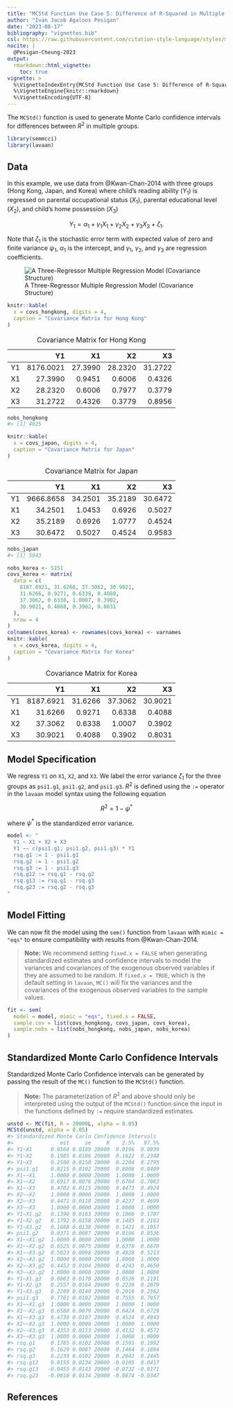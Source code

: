 ```yaml
---
title: "MCStd Function Use Case 5: Difference of R-Squared in Multiple Groups"
author: "Ivan Jacob Agaloos Pesigan"
date: "2023-08-17"
bibliography: "vignettes.bib"
csl: https://raw.githubusercontent.com/citation-style-language/styles/master/apa.csl
nocite: |
  @Pesigan-Cheung-2023
output:
  rmarkdown::html_vignette:
    toc: true
vignette: >
  %\VignetteIndexEntry{MCStd Function Use Case 5: Difference of R-Squared in Multiple Groups}
  %\VignetteEngine{knitr::rmarkdown}
  %\VignetteEncoding{UTF-8}
---
```


<!-- vignettes/mcstd-5-difference-rsq-multigroup.Rmd is generated from .setup/vignettes/mcstd-5-difference-rsq-multigroup.Rmd.orig. Please edit that file -->





The `MCStd()` function is used
to generate Monte Carlo confidence intervals
for differences between $R^{2}$
in multiple groups.


```r
library(semmcci)
library(lavaan)
```

## Data

In this example,
we use data from @Kwan-Chan-2014
with three groups (Hong Kong, Japan, and Korea)
where child's reading ability ($Y_{1}$)
is regressed on
parental occupational status ($X_{1}$),
parental educational level ($X_{2}$), and
child's home possession ($X_{3}$)

$$
    Y_{1}
    =
    \alpha_{1}
    +
    \gamma_{1}
    X_{1}
    +
    \gamma_{2}
    X_{2}
    +
    \gamma_{3}
    X_{3}
    +
    \zeta_{1} .
$$

\noindent Note that $\zeta_{1}$ is the stochastic error term
with expected value of zero
and finite variance $\psi_{1}$,
$\alpha_{1}$ is the intercept,
and $\gamma_{1}$, $\gamma_{2}$, and $\gamma_{3}$
are regression coefficients.

![A Three-Regressor Multiple Regression Model (Covariance Structure)](https://raw.githubusercontent.com/jeksterslab/semmcci/main/.setup/latex/figures/png/kwan-2011-example-1.png)




```r
knitr::kable(
  x = covs_hongkong, digits = 4,
  caption = "Covariance Matrix for Hong Kong"
)
```



Table: Covariance Matrix for Hong Kong

|   |        Y1|      X1|      X2|      X3|
|:--|---------:|-------:|-------:|-------:|
|Y1 | 8176.0021| 27.3990| 28.2320| 31.2722|
|X1 |   27.3990|  0.9451|  0.6006|  0.4326|
|X2 |   28.2320|  0.6006|  0.7977|  0.3779|
|X3 |   31.2722|  0.4326|  0.3779|  0.8956|



```r
nobs_hongkong
#> [1] 4625
```




```r
knitr::kable(
  x = covs_japan, digits = 4,
  caption = "Covariance Matrix for Japan"
)
```



Table: Covariance Matrix for Japan

|   |        Y1|      X1|      X2|      X3|
|:--|---------:|-------:|-------:|-------:|
|Y1 | 9666.8658| 34.2501| 35.2189| 30.6472|
|X1 |   34.2501|  1.0453|  0.6926|  0.5027|
|X2 |   35.2189|  0.6926|  1.0777|  0.4524|
|X3 |   30.6472|  0.5027|  0.4524|  0.9583|



```r
nobs_japan
#> [1] 5943
```


```r
nobs_korea <- 5151
covs_korea <- matrix(
  data = c(
    8187.6921, 31.6266, 37.3062, 30.9021,
    31.6266, 0.9271, 0.6338, 0.4088,
    37.3062, 0.6338, 1.0007, 0.3902,
    30.9021, 0.4088, 0.3902, 0.8031
  ),
  nrow = 4
)
colnames(covs_korea) <- rownames(covs_korea) <- varnames
knitr::kable(
  x = covs_korea, digits = 4,
  caption = "Covariance Matrix for Korea"
)
```



Table: Covariance Matrix for Korea

|   |        Y1|      X1|      X2|      X3|
|:--|---------:|-------:|-------:|-------:|
|Y1 | 8187.6921| 31.6266| 37.3062| 30.9021|
|X1 |   31.6266|  0.9271|  0.6338|  0.4088|
|X2 |   37.3062|  0.6338|  1.0007|  0.3902|
|X3 |   30.9021|  0.4088|  0.3902|  0.8031|



## Model Specification

We regress `Y1` on `X1`, `X2`, and `X3`.
We label the error variance
$\zeta_{1}$
for the three groups as
`psi1.g1`, `psi1.g2`, and `psi1.g3`.
$R^{2}$
is defined using the `:=` operator
in the `lavaan` model syntax
using the following equation

$$
    R^{2}
    =
    1 - \psi^{\ast}
$$

\noindent where $\psi^{\ast}$
is the standardized error variance.


```r
model <- "
  Y1 ~ X1 + X2 + X3
  Y1 ~~ c(psi1.g1, psi1.g2, psi1.g3) * Y1
  rsq.g1 := 1 - psi1.g1
  rsq.g2 := 1 - psi1.g2
  rsq.g3 := 1 - psi1.g3
  rsq.g12 := rsq.g1 - rsq.g2
  rsq.g13 := rsq.g1 - rsq.g3
  rsq.g23 := rsq.g2 - rsq.g3
"
```

## Model Fitting

We can now fit the model using the `sem()` function from `lavaan`
with `mimic = "eqs"`
to ensure compatibility with results from @Kwan-Chan-2014.

> **Note:** We recommend setting `fixed.x = FALSE`
> when generating standardized estimates and confidence intervals
> to model the variances and covariances of the exogenous observed variables
> if they are assumed to be random.
> If `fixed.x = TRUE`, which is the default setting in `lavaan`,
> `MC()` will fix the variances and the covariances
> of the exogenous observed variables to the sample values.


```r
fit <- sem(
  model = model, mimic = "eqs", fixed.x = FALSE,
  sample.cov = list(covs_hongkong, covs_japan, covs_korea),
  sample.nobs = list(nobs_hongkong, nobs_japan, nobs_korea)
)
```

## Standardized Monte Carlo Confidence Intervals

Standardized Monte Carlo Confidence intervals can be generated by passing the result of the `MC()` function to the `MCStd()` function.

> **Note:** The parameterization of $R^{2}$ and above
> should only be interpreted using the output of the `MCStd()` function
> since the input in the functions defined by `:=`
> require standardized estimates.


```r
unstd <- MC(fit, R = 20000L, alpha = 0.05)
MCStd(unstd, alpha = 0.05)
#> Standardized Monte Carlo Confidence Intervals
#>               est     se     R    2.5%   97.5%
#> Y1~X1      0.0568 0.0189 20000  0.0196  0.0939
#> Y1~X2      0.1985 0.0186 20000  0.1622  0.2348
#> Y1~X3      0.2500 0.0150 20000  0.2204  0.2795
#> psi1.g1    0.8215 0.0102 20000  0.8008  0.8409
#> X1~~X1     1.0000 0.0000 20000  1.0000  1.0000
#> X1~~X2     0.6917 0.0076 20000  0.6764  0.7063
#> X1~~X3     0.4702 0.0115 20000  0.4473  0.4924
#> X2~~X2     1.0000 0.0000 20000  1.0000  1.0000
#> X2~~X3     0.4471 0.0118 20000  0.4237  0.4699
#> X3~~X3     1.0000 0.0000 20000  1.0000  1.0000
#> Y1~X1.g2   0.1390 0.0163 20000  0.1066  0.1707
#> Y1~X2.g2   0.1792 0.0158 20000  0.1485  0.2103
#> Y1~X3.g2   0.1688 0.0138 20000  0.1421  0.1957
#> psi1.g2    0.8371 0.0087 20000  0.8196  0.8536
#> X1~~X1.g2  1.0000 0.0000 20000  1.0000  1.0000
#> X1~~X2.g2  0.6525 0.0075 20000  0.6378  0.6670
#> X1~~X3.g2  0.5023 0.0098 20000  0.4828  0.5213
#> X2~~X2.g2  1.0000 0.0000 20000  1.0000  1.0000
#> X2~~X3.g2  0.4452 0.0104 20000  0.4243  0.4650
#> X3~~X3.g2  1.0000 0.0000 20000  1.0000  1.0000
#> Y1~X1.g3   0.0863 0.0170 20000  0.0526  0.1191
#> Y1~X2.g3   0.2557 0.0164 20000  0.2238  0.2879
#> Y1~X3.g3   0.2289 0.0140 20000  0.2016  0.2562
#> psi1.g3    0.7761 0.0102 20000  0.7555  0.7957
#> X1~~X1.g3  1.0000 0.0000 20000  1.0000  1.0000
#> X1~~X2.g3  0.6580 0.0079 20000  0.6424  0.6729
#> X1~~X3.g3  0.4738 0.0107 20000  0.4524  0.4943
#> X2~~X2.g3  1.0000 0.0000 20000  1.0000  1.0000
#> X2~~X3.g3  0.4353 0.0113 20000  0.4132  0.4572
#> X3~~X3.g3  1.0000 0.0000 20000  1.0000  1.0000
#> rsq.g1     0.1785 0.0102 20000  0.1591  0.1992
#> rsq.g2     0.1629 0.0087 20000  0.1464  0.1804
#> rsq.g3     0.2239 0.0102 20000  0.2043  0.2445
#> rsq.g12    0.0155 0.0134 20000 -0.0105  0.0417
#> rsq.g13   -0.0455 0.0143 20000 -0.0732 -0.0171
#> rsq.g23   -0.0610 0.0134 20000 -0.0874 -0.0347
```

## References
